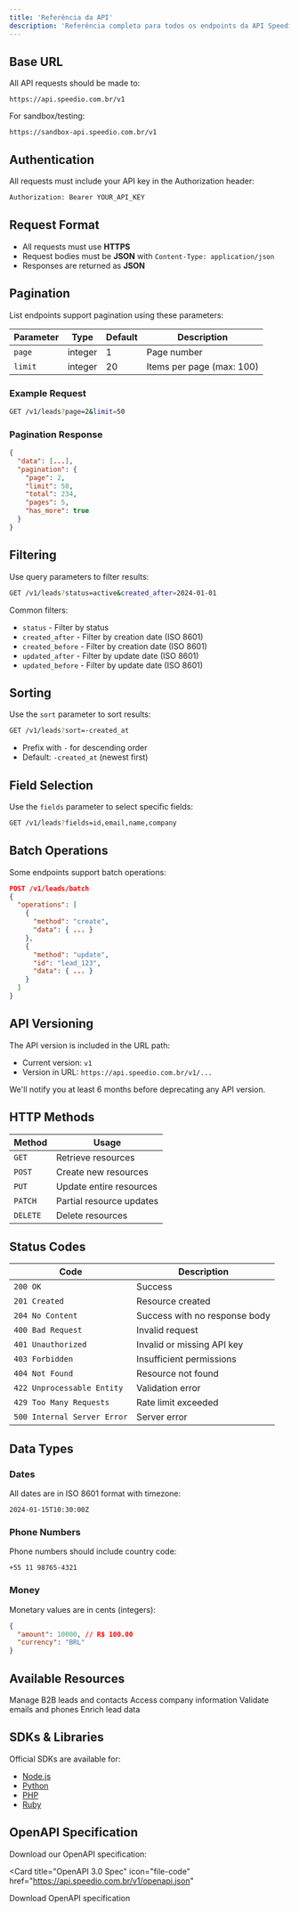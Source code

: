 ```yaml
---
title: 'Referência da API'
description: 'Referência completa para todos os endpoints da API Speedio'
---
```


## Base URL

All API requests should be made to:

```
https://api.speedio.com.br/v1
```

For sandbox/testing:

```
https://sandbox-api.speedio.com.br/v1
```

## Authentication

All requests must include your API key in the Authorization header:

```bash
Authorization: Bearer YOUR_API_KEY
```

## Request Format

- All requests must use **HTTPS**
- Request bodies must be **JSON** with `Content-Type: application/json`
- Responses are returned as **JSON**

## Pagination

List endpoints support pagination using these parameters:

| Parameter | Type | Default | Description |
|-----------|------|---------|-------------|
| `page` | integer | 1 | Page number |
| `limit` | integer | 20 | Items per page (max: 100) |

### Example Request

```bash
GET /v1/leads?page=2&limit=50
```

### Pagination Response

```json
{
  "data": [...],
  "pagination": {
    "page": 2,
    "limit": 50,
    "total": 234,
    "pages": 5,
    "has_more": true
  }
}
```

## Filtering

Use query parameters to filter results:

```bash
GET /v1/leads?status=active&created_after=2024-01-01
```

Common filters:

- `status` - Filter by status
- `created_after` - Filter by creation date (ISO 8601)
- `created_before` - Filter by creation date (ISO 8601)
- `updated_after` - Filter by update date (ISO 8601)
- `updated_before` - Filter by update date (ISO 8601)

## Sorting

Use the `sort` parameter to sort results:

```bash
GET /v1/leads?sort=-created_at
```

- Prefix with `-` for descending order
- Default: `-created_at` (newest first)

## Field Selection

Use the `fields` parameter to select specific fields:

```bash
GET /v1/leads?fields=id,email,name,company
```

## Batch Operations

Some endpoints support batch operations:

```json
POST /v1/leads/batch
{
  "operations": [
    {
      "method": "create",
      "data": { ... }
    },
    {
      "method": "update",
      "id": "lead_123",
      "data": { ... }
    }
  ]
}
```

## API Versioning

The API version is included in the URL path:

- Current version: `v1`
- Version in URL: `https://api.speedio.com.br/v1/...`

<Warning>
  We'll notify you at least 6 months before deprecating any API version.
</Warning>

## HTTP Methods

| Method | Usage |
|--------|-------|
| `GET` | Retrieve resources |
| `POST` | Create new resources |
| `PUT` | Update entire resources |
| `PATCH` | Partial resource updates |
| `DELETE` | Delete resources |

## Status Codes

| Code | Description |
|------|-------------|
| `200 OK` | Success |
| `201 Created` | Resource created |
| `204 No Content` | Success with no response body |
| `400 Bad Request` | Invalid request |
| `401 Unauthorized` | Invalid or missing API key |
| `403 Forbidden` | Insufficient permissions |
| `404 Not Found` | Resource not found |
| `422 Unprocessable Entity` | Validation error |
| `429 Too Many Requests` | Rate limit exceeded |
| `500 Internal Server Error` | Server error |

## Data Types

### Dates

All dates are in ISO 8601 format with timezone:

```
2024-01-15T10:30:00Z
```

### Phone Numbers

Phone numbers should include country code:

```
+55 11 98765-4321
```

### Money

Monetary values are in cents (integers):

```json
{
  "amount": 10000, // R$ 100.00
  "currency": "BRL"
}
```

## Available Resources

<CardGroup cols={2}>
  <Card
    title="Leads"
    icon="users"
    href="/api-reference/endpoint/get-leads"
  >
    Manage B2B leads and contacts
  </Card>
  <Card
    title="Companies"
    icon="building"
    href="/api-reference/endpoint/get-companies"
  >
    Access company information
  </Card>
  <Card
    title="Validation"
    icon="check"
    href="/api-reference/endpoint/validate-email"
  >
    Validate emails and phones
  </Card>
  <Card
    title="Enrichment"
    icon="sparkles"
    href="/api-reference/endpoint/enrich-lead"
  >
    Enrich lead data
  </Card>
</CardGroup>

## SDKs & Libraries

Official SDKs are available for:

- [Node.js](https://github.com/speedio/node-sdk)
- [Python](https://github.com/speedio/python-sdk)
- [PHP](https://github.com/speedio/php-sdk)
- [Ruby](https://github.com/speedio/ruby-sdk)

## OpenAPI Specification

Download our OpenAPI specification:

<Card
  title="OpenAPI 3.0 Spec"
  icon="file-code"
  href="https://api.speedio.com.br/v1/openapi.json"
>
  Download OpenAPI specification
</Card>